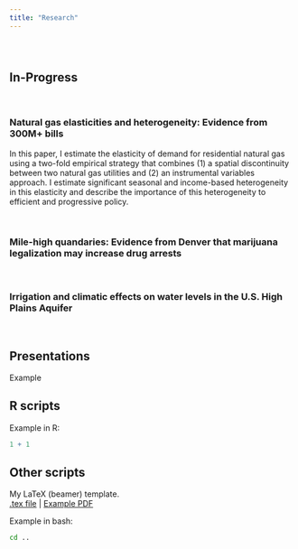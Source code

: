```yaml
---
title: "Research"
---
```


<br>

# {.tabset .tabset-fade}

## In-Progress

<br>

### Natural gas elasticities and heterogeneity: Evidence from 300M+ bills

In this paper, I estimate the elasticity of demand for residential natural gas using a two-fold empirical strategy that combines (1) a spatial discontinuity between two natural gas utilities and (2) an instrumental variables approach. I estimate significant seasonal and income-based heterogeneity in this elasticity and describe the importance of this heterogeneity to efficient and progressive policy.

<br>

### Mile-high quandaries: Evidence from Denver that marijuana legalization may increase drug arrests

<br>

### Irrigation and climatic effects on water levels in the U.S. High Plains Aquifer

<br>

## Presentations

Example

## R scripts

Example in R:

```r
1 + 1
```

## Other scripts

My LaTeX (beamer) template.
<br> [.tex file](MiscFiles/beamerTemplate.tex) | [Example PDF](MiscFiles/beamerTemplate.pdf)

Example in bash:

```bash
cd ..
```
